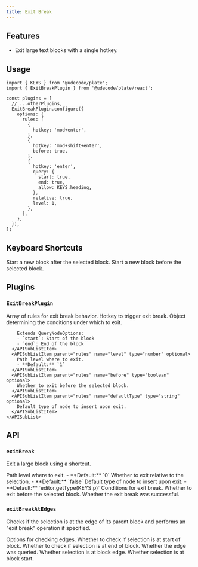```yaml
---
title: Exit Break
---
```


<ComponentPreview name="exit-break-demo" />

<PackageInfo>

## Features

- Exit large text blocks with a single hotkey.

</PackageInfo>

## Usage

```tsx
import { KEYS } from '@udecode/plate';
import { ExitBreakPlugin } from '@udecode/plate/react';

const plugins = [
  // ...otherPlugins,
  ExitBreakPlugin.configure({
    options: {
      rules: [
        {
          hotkey: 'mod+enter',
        },
        {
          hotkey: 'mod+shift+enter',
          before: true,
        },
        {
          hotkey: 'enter',
          query: {
            start: true,
            end: true,
            allow: KEYS.heading,
          },
          relative: true,
          level: 1,
        },
      ],
    },
  }),
];
```

## Keyboard Shortcuts

<KeyTable>
  <KeyTableItem hotkey="Cmd + Enter">
    Start a new block after the selected block.
  </KeyTableItem>
  <KeyTableItem hotkey="Cmd + Shift + Enter">
    Start a new block before the selected block.
  </KeyTableItem>
</KeyTable>

## Plugins

### `ExitBreakPlugin`

<API name="ExitBreakPlugin">
<APIOptions>
  <APIItem name="rules" type="ExitBreakRule[]" optional>
    Array of rules for exit break behavior.
    <APISubList>
      <APISubListItem parent="rules" name="hotkey" type="string">
        Hotkey to trigger exit break.
      </APISubListItem>
      <APISubListItem parent="rules" name="query" type="QueryNodeOptions & { start?: boolean; end?: boolean }" optional>
        Object determining the conditions under which to exit.
        
        Extends QueryNodeOptions:
        - `start`: Start of the block
        - `end`: End of the block
      </APISubListItem>
      <APISubListItem parent="rules" name="level" type="number" optional>
        Path level where to exit.
        - **Default:** `1`
      </APISubListItem>
      <APISubListItem parent="rules" name="before" type="boolean" optional>
        Whether to exit before the selected block.
      </APISubListItem>
      <APISubListItem parent="rules" name="defaultType" type="string" optional>
        Default type of node to insert upon exit.
      </APISubListItem>
    </APISubList>
  </APIItem>
</APIOptions>
</API>

## API

### `exitBreak`

Exit a large block using a shortcut.

<API name="exitBreak">
<APIOptions type="ExitBreakOptions">
  <APIItem name="level" type="number" optional>
    Path level where to exit.
    - **Default:** `0`
  </APIItem>
  <APIItem name="relative" type="boolean" optional>
    Whether to exit relative to the selection.
    - **Default:** `false`
  </APIItem>
  <APIItem name="defaultType" type="function" optional>
    Default type of node to insert upon exit.
    - **Default:** `editor.getType(KEYS.p)`
  </APIItem>
  <APIItem name="query" type="object" optional>
    Conditions for exit break.
  </APIItem>
  <APIItem name="before" type="boolean" optional>
    Whether to exit before the selected block.
  </APIItem>
</APIOptions>

<APIReturns type="boolean">
  Whether the exit break was successful.
</APIReturns>
</API>

### `exitBreakAtEdges`

Checks if the selection is at the edge of its parent block and performs an "exit break" operation if specified.

<API name="exitBreakAtEdges">
<APIParameters>
  <APIItem name="options" type="object">
    Options for checking edges.
  </APIItem>
</APIParameters>

<APIOptions type="object">
  <APIItem name="start" type="boolean" optional>
    Whether to check if selection is at start of block.
  </APIItem>
  <APIItem name="end" type="boolean" optional>
    Whether to check if selection is at end of block.
  </APIItem>
</APIOptions>

<APIReturns type="object">
  <APIItem name="queryEdge" type="boolean">
    Whether the edge was queried.
  </APIItem>
  <APIItem name="isEdge" type="boolean">
    Whether selection is at block edge.
  </APIItem>
  <APIItem name="isStart" type="boolean">
    Whether selection is at block start.
  </APIItem>
</APIReturns>
</API>